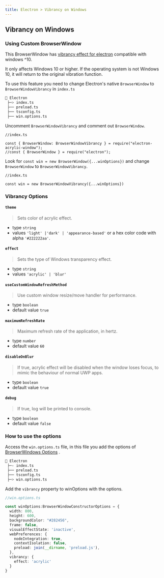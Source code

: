 ```yaml
---
title: Electron > Vibrancy on Windows
---
```



## Vibrancy on Windows

### Using Custom BrowserWindow 
This BrowserWindow has [vibrancy effect for electron](https://github.com/Seo-Rii/electron-acrylic-window) compatible with windows ^10. 

<Callout emoji="⚠️">
It only affects Windows 10 or higher. If the operating system is not Windows 10, it will return to the original vibration function.
</Callout>

To use this feature you need to change Electron's native `BrowserWindow` to `BrowserWindowVibrancy` in `index.ts` 

```bash
📁 Electron
 ├─> index.ts
 ├── preload.ts
 ├── tsconfig.ts
 ├── win.options.ts
```
Uncomment `BrowserWindowVibrancy` and comment out `BrowserWindow`.
```tsx
//index.ts

const { BrowserWindow: BrowserWindowVibrancy } = require("electron-acrylic-window");
//const { BrowserWindow } = require("electron");

```
Look for `const win = new BrowserWindow({...winOptions})` and change `BrowserWindow` to `BrowserWindowVibrancy`.

```tsx
//index.ts

const win = new BrowserWindowVibrancy({...winOptions})

```

### Vibrancy Options

#### `theme`
> Sets color of acrylic effect.
 - type `string`
 - values `'light' |'dark' | 'appearance-based'` or a hex color code with alpha `'#222222aa'`.

#### `effect`
> Sets the type of Windows transparency effect.
 - type `string`
 - values `'acrylic' | 'blur'`

#### `useCustomWindowRefreshMethod`
> Use custom window resize/move handler for performance.
 - type `boolean`
 - default value `true`

#### `maximumRefreshRate`
> Maximum refresh rate of the application, in hertz.
 - type `number`
 - default value `60`

#### `disableOnBlur`
> If true, acrylic effect will be disabled when the window loses focus, to mimic the behaviour of normal UWP apps.
 - type `boolean`
 - default value `true`

#### `debug`
> If true, log will be printed to console.
 - type `boolean`
 - default value `false`

### How to use the options
Access the `win.options.ts` file, in this file you add the options of [BrowserWindows Options](https://www.electronjs.org/pt/docs/latest/api/browser-window#new-browserwindowoptions) .
```bash
📁 Electron
 ├─- index.ts
 ├── preload.ts
 ├── tsconfig.ts
 ├─> win.options.ts
```
Add the `vibrancy` property to winOptions with the options.
```ts focus=14,15,16
//win.options.ts

const winOptions:BrowserWindowConstructorOptions = {
  width: 800,
  height: 600,
  backgroundColor: "#282456",
  frame: false,
  visualEffectState: 'inactive',
  webPreferences: {
    nodeIntegration: true,
    contextIsolation: false,
    preload: join(__dirname, 'preload.js'),
  },
  vibrancy: {
    effect: 'acrylic'
  }
}

```